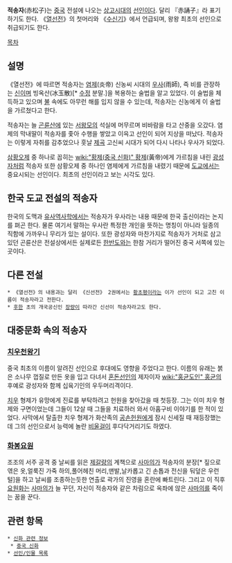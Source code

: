 '''적송자'''(赤松子)는 [[중국]] 전설에 나오는 [[상고시대]]의 [[선인]]이다. 달리 『赤誦子』라 표기하기도 한다. 《[[열선전]]》의 첫머리와 《[[수신기]]》에서 언급되며, 왕왕 최초의 선인으로 취급되기도 한다.

[[목차]]
== 설명 ==
《열선전》에 따르면 적송자는 [[염제]](炎帝) 신농씨 시대의 [[우사]](雨師), 즉 비를 관장하는 [[신]]이며 빙옥산(冰玉散)[* [[수정]] 분말.]을 복용하는 술법을 알고 있었다. 이 술법을 체득하고 있으며 [[불]] 속에도 아무런 해를 입지 않을 수 있는데, 적송자는 신농에게 이 술법을 가르쳤다고 한다.

적송자는 늘 [[곤륜산]]에 있는 [[서왕모]]의 석실에 머무르며 비바람을 타고 산중을 오갔다. 염제의 막내딸이 적송자를 좇아 수행을 쌓았고 이윽고 선인이 되어 지상을 떠났다. 적송자는 이렇게 자취를 감추었으나 훗날 [[제곡]] 고신씨 시대가 되어 다시 나타나 우사가 되었다.

[[삼황오제]] 중 하나로 꼽히는 [[wiki:"황제(중국 신화)" 황제]](黃帝)에게 가르침을 내린 [[광성자]]처럼 적송자 또한 삼황오제 중 하나인 염제에게 가르침을 내렸기 때문에 [[도교]]에서는 중요시되는 선인이다. 최초의 선인이라고 보는 시각도 있다.

== 한국 도교 전설의 적송자 ==
한국의 도맥과 [[유사역사학]]에서는 적송자가 우사라는 내용 때문에 한국 출신이라는 논지를 펴곤 한다. 물론 여기서 말하는 우사란 특정한 개인을 뜻하는 명칭이 아니라 일종의 직함에 가까우니 무리가 있는 설이다. 또한 광성자와 마찬가지로 적송자가 거처로 삼고 있던 곤륜산은 전설상에서든 실제로든 [[한반도]]와는 한참 거리가 떨어진 중국 서쪽에 있는 곳이다.

== 다른 전설 ==
 * 《열선전》의 내용과는 달리 《신선전》 2권에서는 [[황초평]]이라는 이가 선인이 되고 고친 이름이 적송자라고 전한다.
 * [[후한]] 초의 개국공신인 [[장량]]이 따라간 신선이 적송자라고도 한다.

== 대중문화 속의 적송자 ==
=== [[치우천왕기]] ===
중국 최초의 이름이 알려진 선인으로 후대에도 영향을 주었다고 한다. 이름의 유래는 붉은 소나무 껍질로 만든 옷을 입고 다녀서 [[혼돈선인]]의 제자이자 [[wiki:"홍균도인" 홍균]]의 후예로 광성자와 함께 십육기인의 우두머리격이다.

[[치우]] 형제가 유망에게 진료를 부탁하려고 헌원을 찾아갔을 때 첫등장. 그는 이미 치우 형제와 구면이었는데 그들이 12살 때 그들을 치료하러 와서 아홉구비 이야기를 한 적이 있었다. 사막에서 탈출한 치우 형제가 화산족의 [[공손헌원]]에게 잠시 신세질 때 재등장했는데 그의 선인으로서 능력에 놀란 [[비울걸]]이 후다닥거리기도 하였다.

=== [[화봉요원]] ===
조조의 서주 공격 중 날씨를 읽은 [[제갈량]]의 계책으로 [[사마의]]가 적송자의 분장[* 짚으로 엮은 옷,얼룩진 가죽 하의,풀어헤친 머리,맨발,날카롭고 긴 손톱과 전신을 둬덮은 우런 털]을 하고 날씨를 조종하는듯한 연출로 곽가의 진영을 혼란에 빠트린다.
그리고 이 직후 [[요원화]]는 [[사마의]]가 늘 꾸던, 자신이 적송자와 같은 차림으로 옥좌에 않은 [[사마의]]를 죽이는 꿈을 꾼다.

== 관련 항목 ==
 * [[신화 관련 정보]]
  * [[중국 신화]]
 * [[선인/인물 목록]]
